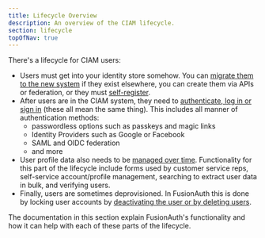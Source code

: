 ```yaml
---
title: Lifecycle Overview
description: An overview of the CIAM lifecycle.
section: lifecycle
topOfNav: true
---
```


There's a lifecycle for CIAM users: 

* Users must get into your identity store somehow. You can [migrate them to the new system](/docs/lifecycle/migrate-users) if they exist elsewhere, you can create them via APIs or federation, or they must [self-register](/docs/lifecycle/register-users).
* After users are in the CIAM system, they need to [authenticate, log in or sign in](/docs/lifecycle/authenticate-users) (these all mean the same thing). This includes all manner of authentication methods:
  * passwordless options such as passkeys and magic links
  * Identity Providers such as Google or Facebook
  * SAML and OIDC federation
  * and more
* User profile data also needs to be [managed over time](/docs/lifecycle/manage-users). Functionality for this part of the lifecycle include forms used by customer service reps, self-service account/profile management, searching to extract user data in bulk, and verifying users.
* Finally, users are sometimes deprovisioned. In FusionAuth this is done by locking user accounts by [deactivating the user or by deleting users](/docs/apis/users#delete-a-user).

The documentation in this section explain FusionAuth's functionality and how it can help with each of these parts of the lifecycle.

